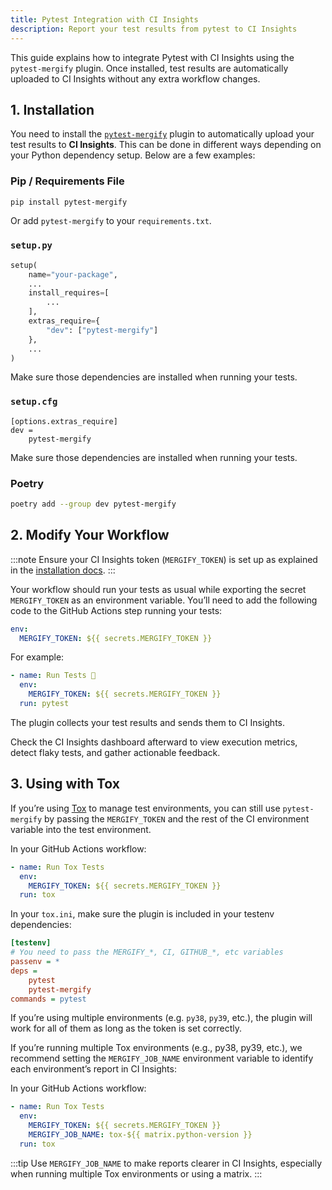 ```yaml
---
title: Pytest Integration with CI Insights
description: Report your test results from pytest to CI Insights
---
```



<IntegrationLogo src={pytestLogo} alt="Pytest logo" />

This guide explains how to integrate Pytest with CI Insights using the
`pytest-mergify` plugin. Once installed, test results are automatically
uploaded to CI Insights without any extra workflow changes.

## 1. Installation

You need to install the
[`pytest-mergify`](https://pypi.python.org/pypi/pytest-mergify) plugin to
automatically upload your test results to **CI Insights**. This can be done in
different ways depending on your Python dependency setup. Below are a few
examples:

### Pip / Requirements File

```bash
pip install pytest-mergify
```

Or add `pytest-mergify` to your `requirements.txt`.

### `setup.py`

```python
setup(
    name="your-package",
    ...
    install_requires=[
        ...
    ],
    extras_require={
        "dev": ["pytest-mergify"]
    },
    ...
)
```

Make sure those dependencies are installed when running your tests.

### `setup.cfg`

```config
[options.extras_require]
dev =
    pytest-mergify
```

Make sure those dependencies are installed when running your tests.

### Poetry

```bash
poetry add --group dev pytest-mergify
```

## 2. Modify Your Workflow

:::note
Ensure your CI Insights token (`MERGIFY_TOKEN`) is set up as explained in the [installation
docs](/ci-insights#enabling-ci-insights-for-github).
:::

Your workflow should run your tests as usual while exporting the secret
`MERGIFY_TOKEN` as an environment variable. You’ll need to add the following
code to the GitHub Actions step running your tests:

```yaml
env:
  MERGIFY_TOKEN: ${{ secrets.MERGIFY_TOKEN }}
```

For example:

```yaml
- name: Run Tests 🧪
  env:
    MERGIFY_TOKEN: ${{ secrets.MERGIFY_TOKEN }}
  run: pytest
```

The plugin collects your test results and sends them to CI Insights.

Check the CI Insights dashboard afterward to view execution metrics, detect
flaky tests, and gather actionable feedback.

## 3. Using with Tox

If you’re using [Tox](https://tox.wiki/) to manage test environments, you can
still use `pytest-mergify` by passing the `MERGIFY_TOKEN` and the rest of the
CI environment variable into the test environment.

In your GitHub Actions workflow:

```yaml
- name: Run Tox Tests
  env:
    MERGIFY_TOKEN: ${{ secrets.MERGIFY_TOKEN }}
  run: tox
```

In your `tox.ini`, make sure the plugin is included in your testenv dependencies:

```ini
[testenv]
# You need to pass the MERGIFY_*, CI, GITHUB_*, etc variables
passenv = *
deps =
    pytest
    pytest-mergify
commands = pytest
```

If you’re using multiple environments (e.g. `py38`, `py39`, etc.), the plugin
will work for all of them as long as the token is set correctly.

If you’re running multiple Tox environments (e.g., py38, py39, etc.), we
recommend setting the `MERGIFY_JOB_NAME` environment variable to identify each
environment’s report in CI Insights:

In your GitHub Actions workflow:

```yaml
- name: Run Tox Tests
  env:
    MERGIFY_TOKEN: ${{ secrets.MERGIFY_TOKEN }}
    MERGIFY_JOB_NAME: tox-${{ matrix.python-version }}
  run: tox
```

:::tip
Use `MERGIFY_JOB_NAME` to make reports clearer in CI Insights, especially when
running multiple Tox environments or using a matrix.
:::
